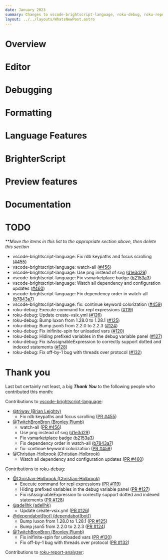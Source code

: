 ```yaml
---
date: January 2023
summary: Changes to vscode-brightscript-language, roku-debug, roku-report-analyzer
layout: ../../layouts/WhatsNewPost.astro
---
```

# Overview

# Editor

# Debugging

# Formatting

# Language Features

# BrighterScript

# Preview features

# Documentation


# TODO
***Move the items in this list to the appropriate section above, then delete this section*
 - vscode-brightscript-language: Fix rdb keypaths and focus scrolling ([#455](https://github.com/RokuCommunity/vscode-brightscript-language/pull/455))
 - vscode-brightscript-language: watch-all ([#456](https://github.com/RokuCommunity/vscode-brightscript-language/pull/456))
 - vscode-brightscript-language: Use png instead of svg ([d1e3d29](https://github.com/RokuCommunity/vscode-brightscript-language/commit/d1e3d29))
 - vscode-brightscript-language: Fix vsmarketplace badge ([b2153a3](https://github.com/RokuCommunity/vscode-brightscript-language/commit/b2153a3))
 - vscode-brightscript-language: Watch all dependency and configuration updates ([#460](https://github.com/RokuCommunity/vscode-brightscript-language/pull/460))
 - vscode-brightscript-language: Fix dependency order in watch-all ([b7843a7](https://github.com/RokuCommunity/vscode-brightscript-language/commit/b7843a7))
 - vscode-brightscript-language: fix: continue keyword colorization ([#459](https://github.com/RokuCommunity/vscode-brightscript-language/pull/459))
 - roku-debug: Execute command for repl expressions ([#119](https://github.com/RokuCommunity/roku-debug/pull/119))
 - roku-debug: Update create-vsix.yml ([#126](https://github.com/RokuCommunity/roku-debug/pull/126))
 - roku-debug: Bump luxon from 1.28.0 to 1.28.1 ([#125](https://github.com/RokuCommunity/roku-debug/pull/125))
 - roku-debug: Bump json5 from 2.2.0 to 2.2.3 ([#124](https://github.com/RokuCommunity/roku-debug/pull/124))
 - roku-debug: Fix inifinite-spin for unloaded vars ([#120](https://github.com/RokuCommunity/roku-debug/pull/120))
 - roku-debug: Hiding prefixed variables in the debug variable panel ([#127](https://github.com/RokuCommunity/roku-debug/pull/127))
 - roku-debug: Fix isAssignableExpression to correctly support dotted and indexed statements ([#128](https://github.com/RokuCommunity/roku-debug/pull/128))
 - roku-debug: Fix off-by-1 bug with threads over protocol ([#132](https://github.com/RokuCommunity/roku-debug/pull/132))
# Thank you
Last but certainly not least, a big ***Thank You*** to the following people who contributed this month:

Contributions to [vscode-brightscript-language](https://github.com/RokuCommunity/vscode-brightscript-language):
 - [@triwav (Brian Leighty)](https://github.com/triwav)
    - Fix rdb keypaths and focus scrolling ([PR #455](https://github.com/RokuCommunity/vscode-brightscript-language/pull/455))
 - [@TwitchBronBron (Bronley Plumb)](https://github.com/TwitchBronBron)
    - watch-all ([PR #456](https://github.com/RokuCommunity/vscode-brightscript-language/pull/456))
    - Use png instead of svg ([d1e3d29](https://github.com/RokuCommunity/vscode-brightscript-language/commit/d1e3d29))
    - Fix vsmarketplace badge ([b2153a3](https://github.com/RokuCommunity/vscode-brightscript-language/commit/b2153a3))
    - Fix dependency order in watch-all ([b7843a7](https://github.com/RokuCommunity/vscode-brightscript-language/commit/b7843a7))
    - fix: continue keyword colorization ([PR #459](https://github.com/RokuCommunity/vscode-brightscript-language/pull/459))
 - [@Christian-Holbrook (Christian-Holbrook)](https://github.com/Christian-Holbrook)
    - Watch all dependency and configuration updates ([PR #460](https://github.com/RokuCommunity/vscode-brightscript-language/pull/460))

Contributions to [roku-debug](https://github.com/RokuCommunity/roku-debug):
 - [@Christian-Holbrook (Christian-Holbrook)](https://github.com/Christian-Holbrook)
    - Execute command for repl expressions ([PR #119](https://github.com/RokuCommunity/roku-debug/pull/119))
    - Hiding prefixed variables in the debug variable panel ([PR #127](https://github.com/RokuCommunity/roku-debug/pull/127))
    - Fix isAssignableExpression to correctly support dotted and indexed statements ([PR #128](https://github.com/RokuCommunity/roku-debug/pull/128))
 - [@adellhk (adellhk)](https://github.com/adellhk)
    - Update create-vsix.yml ([PR #126](https://github.com/RokuCommunity/roku-debug/pull/126))
 - [@dependabot[bot] (dependabot[bot])](https://github.com/apps/dependabot)
    - Bump luxon from 1.28.0 to 1.28.1 ([PR #125](https://github.com/RokuCommunity/roku-debug/pull/125))
    - Bump json5 from 2.2.0 to 2.2.3 ([PR #124](https://github.com/RokuCommunity/roku-debug/pull/124))
 - [@TwitchBronBron (Bronley Plumb)](https://github.com/TwitchBronBron)
    - Fix inifinite-spin for unloaded vars ([PR #120](https://github.com/RokuCommunity/roku-debug/pull/120))
    - Fix off-by-1 bug with threads over protocol ([PR #132](https://github.com/RokuCommunity/roku-debug/pull/132))

Contributions to [roku-report-analyzer](https://github.com/RokuCommunity/roku-report-analyzer):